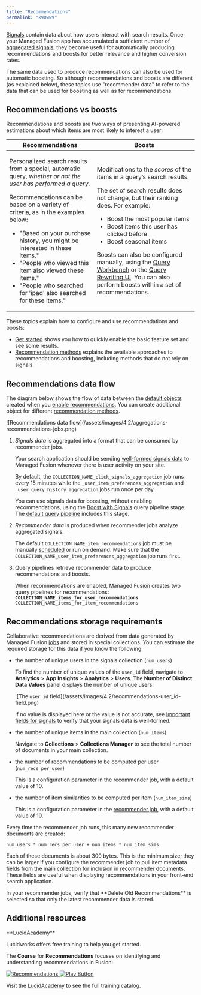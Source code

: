 ```yaml
---
title: "Recommendations"
permalink: "k90ww9"
---
```


[Signals](/managed-fusion/5.9/ws4w2h/signals) contain data about how users interact with search results. Once your Managed Fusion app has accumulated a sufficient number of [aggregated signals](/managed-fusion/5.9/78vsm6/aggregation-jobs), they become useful for automatically producing recommendations and boosts for better relevance and higher conversion rates.

The same data used to produce recommendations can also be used for automatic boosting. So although recommendations and boosts are different (as explained below), these topics use "recommender data" to refer to the data that can be used for boosting as well as for recommendations.

## Recommendations vs boosts

Recommendations and boosts are two ways of presenting AI-powered estimations about which items are most likely to interest a user:

<table>
  <thead>
    <tr>
      <th>Recommendations</th>
      <th>Boosts</th>
    </tr>
  </thead>
  <tbody>
    <tr>
      <td>
        <p>Personalized search results from a special, automatic query, <em>whether or not the user has performed a query</em>.</p>
        <p>Recommendations can be based on a variety of criteria, as in the examples below:</p>
        <ul>
          <li>"Based on your purchase history, you might be interested in these items."</li>
          <li>"People who viewed this item also viewed these items."</li>
          <li>"People who searched for 'ipad' also searched for these items."</li>
        </ul>
      </td>
      <td>
        <p>Modifications to the <em>scores</em> of the items in a query’s search results.</p>
        <p>The set of search results does not change, but their ranking does. For example:</p>
        <ul>
          <li>Boost the most popular items</li>
          <li>Boost items this user has clicked before</li>
          <li>Boost seasonal items</li>
        </ul>
        <p>Boosts can also be configured manually, using the <a href="/managed-fusion/5.9/ukxc4p/query-workbench#boosting-and-blocking">Query Workbench</a> or the <a href="/managed-fusion/5.9/03vd0y/business-rules">Query Rewriting UI</a>. You can also perform boosts within a set of recommendations.</p>
      </td>
    </tr>
  </tbody>
</table>

These topics explain how to configure and use recommendations and boosts:

* [Get started](/managed-fusion/5.9/y3kiwa/get-started) shows you how to quickly enable the basic feature set and see some results.
* [Recommendation methods](/managed-fusion/5.9/l0emoh/methods) explains the available approaches to recommendations and boosting, including methods that do not rely on signals.

## Recommendations data flow

The diagram below shows the flow of data between the [default objects](/managed-fusion/5.9/y3kiwa/get-started) created when you [enable recommendations](/managed-fusion/5.9/y3kiwa/get-started#enable-recommendations). You can create additional object for different [recommendation methods](/managed-fusion/5.9/l0emoh/methods).

<Frame>![Recommendations data flow](/assets/images/4.2/aggregations-recommendations-jobs.png)</Frame>

1. *Signals data* is aggregated into a format that can be consumed by recommender jobs.

   Your search application should be sending [well-formed signals data](/managed-fusion/5.9/ws4w2h/signals#signals-types-and-structure) to Managed Fusion whenever there is user activity on your site.

   By default, the `COLLECTION_NAME_click_signals_aggregation` job runs every 15 minutes while the `_user_item_preferences_aggregation` and `_user_query_history_aggregation` jobs run once per day.

   You can use signals data for boosting, without enabling recommendations, using the [Boost with Signals](/managed-fusion/5.9/ihes2t/boost-with-signals-stage) query pipeline stage. The [default query pipeline](/managed-fusion/5.9/8qf1w6/query-pipelines#default-query-pipelines) includes this stage.
2. *Recommender data* is produced when recommender jobs analyze aggregated signals.

   The default `COLLECTION_NAME_item_recommendations` job must be manually [scheduled](/managed-fusion/5.9/mz6jhc/jobs-and-scheduling#the-scheduler) or run on demand. Make sure that the `COLLECTION_NAME_user_item_preferences_aggregation` job runs first.
3. Query pipelines retrieve recommender data to produce recommendations and boosts.

   When recommendations are enabled, Managed Fusion creates two query pipelines for recommendations:
    **`COLLECTION_NAME_items_for_user_recommendations`** `COLLECTION_NAME_items_for_item_recommendations`

## Recommendations storage requirements

Collaborative recommendations are derived from data generated by Managed Fusion [jobs](/managed-fusion/5.9/y3kiwa/get-started#jobs-and-schedules) and stored in special collections. You can estimate the required storage for this data if you know the following:

* the number of unique users in the signals collection (`num_users`)

  To find the number of unique values of the `user_id` field, navigate to **Analytics** > **App Insights** > **Analytics** > **Users**. The **Number of Distinct Data Values** panel displays the number of unique users:

  <Frame>![The <code>user_id</code> field](/assets/images/4.2/recommendations-user_id-field.png)</Frame>

  If no value is displayed here or the value is not accurate, see [Important fields for signals](/managed-fusion/5.9/ws4w2h/signals#important-fields-for-signals) to verify that your signals data is well-formed.
* the number of unique items in the main collection (`num_items`)

  Navigate to **Collections** > **Collections Manager** to see the total number of documents in your main collection.
* the number of recommendations to be computed per user (`num_recs_per_user`)

  This is a configuration parameter in the recommender job, with a default value of 10.
* the number of item similarities to be computed per item (`num_item_sims`)

  This is a configuration parameter in the [recommender job](/managed-fusion/5.9/y3kiwa/get-started#jobs-and-schedules), with a default value of 10.

Every time the recommender job runs, this many new recommender documents are created:

```
num_users * num_recs_per_user + num_items * num_item_sims
```

Each of these documents is about 300 bytes. This is the minimum size; they can be larger if you configure the recommender job to pull item metadata fields from the main collection for inclusion in recommender documents. These fields are useful when displaying recommendations in your front-end search application.

<Tip>
In your recommender jobs, verify that **Delete Old Recommendations** is selected so that only the latest recommender data is stored.
</Tip>

## Additional resources

<Note>
**LucidAcademy**

Lucidworks offers free training to help you get started.

The **Course** for **Recommendations** focuses on identifying and understanding recommendations in Fusion:

<Frame>
  <a href="https://academy.lucidworks.com/recommendations-course" target="_blank">
    <div class="note-image-wrapper">
      <img noZoom src="/assets/images/training-covers/recommendations-course.png" alt="Recommendations" class="note-image" />
      <img noZoom src="/images/play-btn.svg" alt="Play Button" class="note-image-overlay" />
    </div>
  </a>
</Frame>


Visit the [LucidAcademy](https://academy.lucidworks.com) to see the full training catalog.

</Note>